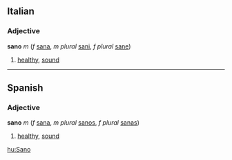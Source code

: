 ==Italian==
===Adjective===
'''sano''' ''m'' (''f'' [[sana#Italian|sana]], ''m plural'' [[sani]], ''f plural'' [[sane#Italian|sane]])

# [[healthy]], [[sound]]

----
==Spanish==
===Adjective===
'''sano''' ''m'' (''f'' [[sana#Spanish|sana]], ''m plural'' [[sanos]], ''f plural'' [[sanas#Spanish|sanas]])

# [[healthy]], [[sound]]

[[hu:Sano]]